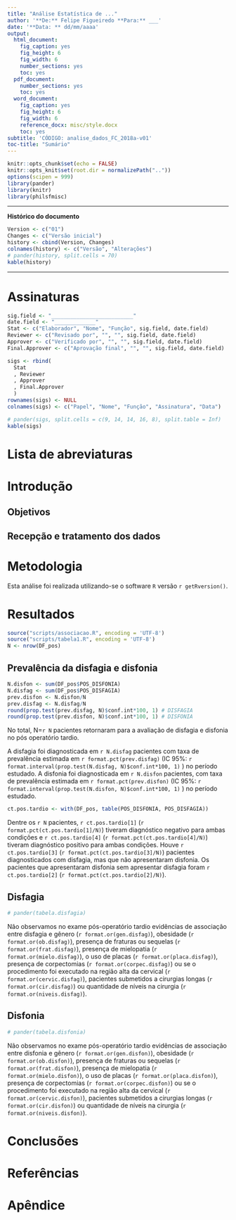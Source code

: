 ```yaml
---
title: "Análise Estatística de ..."
author: '**De:** Felipe Figueiredo **Para:** ___'
date: '**Data: ** dd/mm/aaaa'
output:
  html_document:
    fig_caption: yes
    fig_height: 6
    fig_width: 6
    number_sections: yes
    toc: yes
  pdf_document:
    number_sections: yes
    toc: yes
  word_document:
    fig_caption: yes
    fig_height: 6
    fig_width: 6
    reference_docx: misc/style.docx
    toc: yes
subtitle: 'CÓDIGO: analise_dados_FC_2018a-v01'
toc-title: "Sumário"
---
```


```r
knitr::opts_chunk$set(echo = FALSE)
knitr::opts_knit$set(root.dir = normalizePath(".."))
options(scipen = 999)
library(pander)
library(knitr)
library(philsfmisc)


```

---

**Histórico do documento**

```r
Version <- c("01")
Changes <- c("Versão inicial")
history <- cbind(Version, Changes)
colnames(history) <- c("Versão", "Alterações")
# pander(history, split.cells = 70)
kable(history)
```

---

# Assinaturas

```r
sig.field <- "__________________________"
date.field <- "_____________"
Stat <- c("Elaborador", "Nome", "Função", sig.field, date.field)
Reviewer <- c("Revisado por", "", "", sig.field, date.field)
Approver <- c("Verificado por", "", "", sig.field, date.field)
Final.Approver <- c("Aprovação final", "", "", sig.field, date.field)

sigs <- rbind(
  Stat
  , Reviewer
  , Approver
  , Final.Approver
  )
rownames(sigs) <- NULL
colnames(sigs) <- c("Papel", "Nome", "Função", "Assinatura", "Data")

# pander(sigs, split.cells = c(9, 14, 14, 16, 8), split.table = Inf)
kable(sigs)
```

# Lista de abreviaturas

# Introdução

## Objetivos

## Recepção e tratamento dos dados

# Metodologia

Esta análise foi realizada utilizando-se o software `R` versão `r getRversion()`.

<!-- The exact confidence intervals (CIs) of binomial proportions were calculated using package `exactci` (version `r packageVersion("exactci")`). -->

# Resultados

```r
source("scripts/associacao.R", encoding = 'UTF-8')
source("scripts/tabela1.R", encoding = 'UTF-8')
N <- nrow(DF_pos)
```

## Prevalência da disfagia e disfonia

```r
N.disfon <- sum(DF_pos$POS_DISFONIA)
N.disfag <- sum(DF_pos$POS_DISFAGIA)
prev.disfon <- N.disfon/N
prev.disfag <- N.disfag/N
round(prop.test(prev.disfag, N)$conf.int*100, 1) # DISFAGIA
round(prop.test(prev.disfon, N)$conf.int*100, 1) # DISFONIA
```

No total, N=`r N` pacientes retornaram para a avaliação de disfagia e disfonia no pós operatório tardio.

A disfagia foi diagnosticada em
`r N.disfag`
pacientes com taxa de prevalência estimada em
`r format.pct(prev.disfag)`
(IC 95%:
`r format.interval(prop.test(N.disfag, N)$conf.int*100, 1)`
) no período estudado.
A disfonia foi diagnosticada em
`r N.disfon`
pacientes, com taxa de prevalência estimada em
`r format.pct(prev.disfon)`
(IC 95%:
`r format.interval(prop.test(N.disfon, N)$conf.int*100, 1)`
) no período estudado.

```r
ct.pos.tardio <- with(DF_pos, table(POS_DISFONIA, POS_DISFAGIA))
```

Dentre os `r N`
pacientes,
`r ct.pos.tardio[1]`
(`r format.pct(ct.pos.tardio[1]/N)`)
tiveram diagnóstico negativo para ambas condições e
`r ct.pos.tardio[4]`
(`r format.pct(ct.pos.tardio[4]/N)`)
tiveram diagnóstico positivo para ambas condições.
Houve
`r ct.pos.tardio[3]`
(`r format.pct(ct.pos.tardio[3]/N)`)
pacientes diagnosticados com disfagia, mas que não apresentaram disfonia.
Os pacientes que apresentaram disfonia sem apresentar disfagia foram
`r ct.pos.tardio[2]`
(`r format.pct(ct.pos.tardio[2]/N)`).


## Disfagia

```r
# pander(tabela.disfagia)
```

Não observamos no exame pós-operatório tardio evidências de associação entre disfagia e
gênero (`r format.or(gen.disfag) `),
obesidade (`r format.or(ob.disfag)`),
presença de fraturas ou sequelas (`r format.or(frat.disfag)`),
presença de mielopatia (`r format.or(mielo.disfag)`),
o uso de placas (`r format.or(placa.disfag)`),
presença de corpectomias (`r format.or(corpec.disfag)`)
ou
se o procedimento foi executado na região alta da cervical (`r format.or(cervic.disfag)`),
pacientes submetidos a cirurgias longas (`r format.or(cir.disfag)`) ou
quantidade de níveis na cirurgia (`r format.or(niveis.disfag)`).

## Disfonia

```r
# pander(tabela.disfonia)
```

Não observamos no exame pós-operatório tardio evidências de associação entre disfonia e
gênero (`r format.or(gen.disfon) `),
obesidade (`r format.or(ob.disfon)`),
presença de fraturas ou sequelas (`r format.or(frat.disfon)`),
presença de mielopatia (`r format.or(mielo.disfon)`),
o uso de placas (`r format.or(placa.disfon)`),
presença de corpectomias (`r format.or(corpec.disfon)`)
ou
se o procedimento foi executado na região alta da cervical (`r format.or(cervic.disfon)`),
pacientes submetidos a cirurgias longas (`r format.or(cir.disfon)`) ou
quantidade de níveis na cirurgia (`r format.or(niveis.disfon)`).

<!-- # Exceções e Desvios do teste -->

# Conclusões


# Referências

# Apêndice

